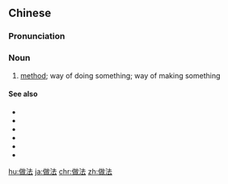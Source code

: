 ==Chinese==
{{zh-forms}}

===Pronunciation===
{{zh-pron
|m=zuòfǎ
|c=zou6 faat3
|h=pfs=cho-fap
|mn=qz,tp,xm:chòe-hoat/kh,zz:chò-hoat
|cat=n
}}

===Noun===
{{zh-noun}}

# [[method]]; way of doing something; way of making something

====See also====
* {{zh-l|辦法}}
* {{zh-l|方法}}
* {{zh-l|方式}}
* {{zh-l|手段}}
* {{zh-l|途徑}}
* {{zh-l|作法}}

{{zh-cat|Elementary}}

[[hu:做法]]
[[ja:做法]]
[[chr:做法]]
[[zh:做法]]